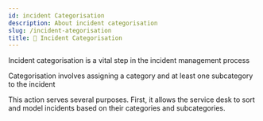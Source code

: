 ```yaml
---
id: incident Categorisation
description: About incident categorisation
slug: /incident-ategorisation
title: 📑 Incident Categorisation
---
```


<p className="grey">Incident categorisation is a vital step in the incident management process</p>

Categorisation involves assigning a category and at least one subcategory to the incident

This action serves several purposes. First, it allows the service desk to sort and model incidents based on their categories and subcategories.

